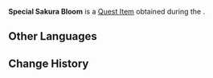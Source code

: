 {{Item Infobox
|id           = 101517
|image        = Item Sakura Bloom.png
|type         = Quest Items
|description  = A seemingly special [[Sakura Bloom]].
|source1      = [[Gourmet Supremos, Assemble!]]
|quest        = Gourmet Supremos, Assemble!
|related_type = Variant
|related_item = Sakura Bloom
}}
'''Special Sakura Bloom''' is a [[Quest Item]] obtained during the {{Quest|Gourmet Supremos, Assemble!}}.

==Other Languages==
{{Other Languages
|default_hidden = 1
|en      = Special Sakura Bloom
|zhs     = 特殊的绯樱绣球
|zhs_rm  = Tèshū de Fēi Yīng Xiùqiú
|zht     = 特殊的緋櫻繡球
|zht_rm  = Tèshū de Fēi Yīng Xiùqiú
|ja      = 特別な緋櫻毬
|ja_rm   = Tokubetsu na Hiou-kyuu
|ko      = 특별한 벚꽃 수구
|es      = Pétalos de cerezo especiales
|fr      = Fleur de cerisier spéciale
|ru      = Особый цвет сакуры
|th      = Special Sakura Bloom
|vi      = Tú Cầu Anh Đào Đặc Biệt
|de      = Besondere Sakura-Blüte
|id      = Sakura Bloom Spesial
|pt      = Flor Sakura Especial
|tr      = Özel Kiraz Çiçeği
|it      = Fiore di sakura speciale
}}

==Change History==
{{Change History|2.0}}